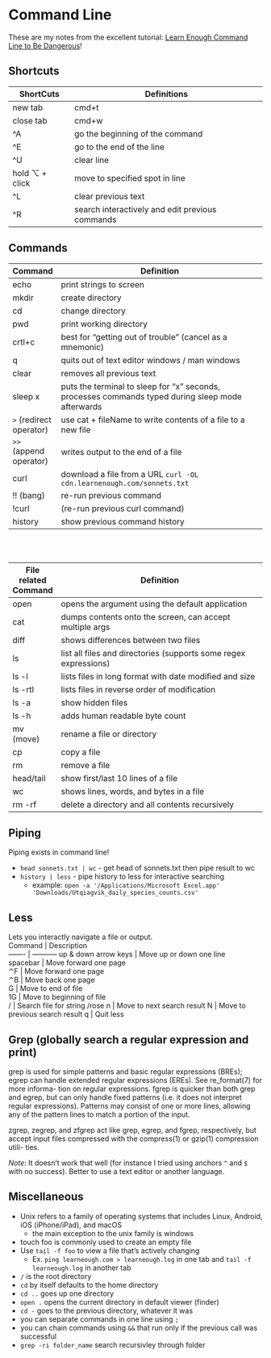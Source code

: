 # Command Line
These are my notes from the excellent tutorial: <a href='https://www.learnenough.com/command-line-tutorial#fig-tech_support_cheat_sheet'>Learn Enough Command Line to Be Dangerous</a>!

## Shortcuts 
ShortCuts | Definitions
------------ | ----------------------------------------
new tab | cmd+t
close tab | cmd+w
^A | go the beginning of the command 
^E | go to the end of the line 
^U | clear line 
hold ⌥ + click | move to specified spot in line 
^L | clear previous text
^R | search interactively and edit previous commands

## Commands 
Command | Definition
------- | ----------------------------------------------------------------------
echo | print strings to screen
mkdir | create directory 
cd | change directory 
pwd | print working directory 
crtl+c | best for “getting out of trouble” (cancel as a mnemonic) 
q | quits out of text editor windows / man windows 
clear| removes all previous text 
sleep x | puts the terminal to sleep for “x” seconds, processes commands typed during sleep mode afterwards
`>` (redirect operator) | use cat + fileName to write contents of a file to a new file | writes output to a file
`>>` (append operator) | writes output to the end of a file 
curl| download a file from a URL `curl -OL cdn.learnenough.com/sonnets.txt`
!! (bang)| re-run previous command 
!curl | (re-run previous curl command)
history | show previous command history 
<br>
<br>

File related Command | Definition
------- | ----------------------------------------------------------------------
open | opens the argument using the default application 
cat | dumps contents onto the screen, can accept multiple args
diff | shows differences between two files 
ls | list all files and directories (supports some regex expressions)
ls -l | lists files in long format with date modified and size 
ls -rtl | lists files in reverse order of modification 
ls -a | show hidden files 
ls -h | adds human readable byte count
mv (move)| rename a file or directory 
cp | copy a file
rm | remove a file 
head/tail| show first/last 10 lines of a file
wc | shows lines, words, and bytes in a file
rm -rf | delete a directory and all contents recursively 

## Piping
Piping exists in command line!   

+ `head sonnets.txt | wc` - get head of sonnets.txt then pipe result to wc
+ `history | less` - pipe history to less for interactive searching 
    + example: `open -a '/Applications/Microsoft Excel.app' 'Downloads/Utqiagvik_daily_species_counts.csv'`

## Less 
Lets you interactly navigate a file or output.   
Command	| Description	
------- | -----------
up & down arrow keys |	Move up or down one line	
spacebar |	Move forward one page	
⌃F |	Move forward one page	
⌃B |	Move back one page	
G	| Move to end of file	
1G |	Move to beginning of file	
/<string> |	Search file for string	/rose
n	| Move to next search result
N	| Move to previous search result
q	| Quit less


## Grep (globally search a regular expression and print)
grep is used for simple patterns and basic regular expressions (BREs); egrep can
handle extended regular expressions (EREs).  See re_format(7) for more informa-
tion on regular expressions.  fgrep is quicker than both grep and egrep, but can
only handle fixed patterns (i.e. it does not interpret regular expressions).
Patterns may consist of one or more lines, allowing any of the pattern lines to
match a portion of the input.

zgrep, zegrep, and zfgrep act like grep, egrep, and fgrep, respectively, but
accept input files compressed with the compress(1) or gzip(1) compression utili-
ties.

*Note:* It doesn't work that well (for instance I tried using anchors `^` and `$` with no success).  Better to use a text editor or another language.


## Miscellaneous 
  
+ Unix refers to a family of operating systems that includes Linux, Android, iOS (iPhone/iPad), and macOS
    + the main exception to the unix family is windows
+ touch foo is commonly used to create an empty file 
+ Use `tail -f foo` to view a file that's actively changing 
    + Ex. `ping learneough.com > learneough.log` in one tab and `tail -f learneough.log` in another tab 
+ `/` is the root directory 
+ `cd` by itself defaults to the home directory 
+ `cd ..` goes up one directory 
+ `open .` opens the current directory in default viewer (finder)
+ `cd -` goes to the previous directory, whatever it was
+ you can separate commands in one line using `;`
+ you can chain commands using `&&` that run only if the previous call was successful
+ `grep -ri folder_name` search recursivley through folder 